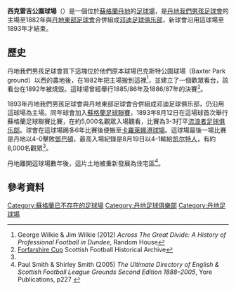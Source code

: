 {{noteTA
|G1=UK Places
}}
{{Infobox stadium
| name                = West Craigie Park
| former_names        = 
| image               = 
| caption             = 
| fullname            = 
| location            = [[蘇格蘭|蘇格蘭]][[丹地|丹地]]
| coordinates         = {{Coord|56.4703|-2.9560|type:landmark|display=inline,title}}
| broke_ground        = 
| built               = 
| opened              = 1882
| renovated           = 
| expanded            = 
| closed              = 
| demolished          = 
| owner               = 
| surface             = 草地
| cost                = 
| architect           = 
| capacity            = 
| record_attendance   =
| dimensions          = 
| acreage             = 
| volume              = 
| tenants             = [[丹地我們男孩足球會|丹地我們男孩]]（1882–1893）<br>[[邓迪足球俱乐部|邓迪]]（1893）
}}

'''西克雷吉公園球場'''（{{lang-en|'''West Craigie Park'''}}）是一個位於[[蘇格蘭|蘇格蘭]][[丹地|丹地]]的[[足球場|足球場]]，是[[丹地我們男孩足球會|丹地我們男孩足球會]]的主場至1882年與[[丹地東部足球會|丹地東部足球會]]合併組成[[邓迪足球俱乐部|邓迪足球俱乐部]]，新球會沿用這球場至1893年才結束。

==歷史==
丹地我們男孩足球會買下這塊位於他們原本球場巴克斯特公園球場（Baxter Park ground）以西的農地後，在1882年把主場搬到這裡<ref>George Wilkie & Jim Wilkie (2012) ''Across The Great Divide: A History of Professional Football in Dundee'', Random House</ref>，並建立了一個歡眾看台，該看台在1892年被燒毀。這球場曾經舉行1885/86年及1886/87年的{{link-en|福法爾郡盃|Forfarshire Cup}}決賽<ref>[http://scottish-football-historical-archive.com/forfarshirecup.htm Forfarshire Cup] {{Wayback|url=http://scottish-football-historical-archive.com/forfarshirecup.htm |date=20150928193342 }} Scottish Football Historical Archive</ref>。

1893年丹地我們男孩足球會與丹地東部足球會合併組成邓迪足球俱乐部，仍沿用這球場為主場。同年球會加入[[蘇格蘭足球聯賽|蘇格蘭足球聯賽]]，1893年8月12日在這場球首次舉行蘇格蘭足球聯賽比賽，在約5,000名觀眾入場觀看，比賽為3-3打平[[流浪者足球俱乐部|流浪者足球俱乐部]]。球會在這球場踢多6年比賽後便搬至[[卡羅萊娜港球場|卡羅萊娜港球場]]。這球場最後一場比賽是丹地以4-0擊敗[[鄧巴頓足球會|鄧巴頓]]，最高入場紀錄是8月19日以4-1輸給[[凯尔特人足球俱乐部|凯尔特人]]，有約8,000名觀眾<ref name=UD/>。

丹地離開這球場數年後，這片土地被重新發展為住宅區<ref name=UD>Paul Smith & Shirley Smith (2005) ''The Ultimate Directory of English & Scottish Football League Grounds Second Edition 1888–2005'', Yore Publications, p227 {{ISBN|0954783042}}</ref>。

==參考資料==
{{reflist}}

[[Category:蘇格蘭已不存在的足球場|Category:蘇格蘭已不存在的足球場]]
[[Category:丹地足球俱樂部|Category:丹地足球俱樂部]]
[[Category:丹地足球場|Category:丹地足球場]]